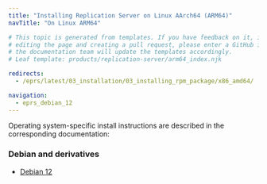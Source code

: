 ```yaml
---
title: "Installing Replication Server on Linux AArch64 (ARM64)"
navTitle: "On Linux ARM64"

# This topic is generated from templates. If you have feedback on it, instead of
# editing the page and creating a pull request, please enter a GitHub issue and
# the documentation team will update the templates accordingly.
# Leaf template: products/replication-server/arm64_index.njk

redirects:
  - /eprs/latest/03_installation/03_installing_rpm_package/x86_amd64/

navigation:
  - eprs_debian_12
---
```


Operating system-specific install instructions are described in the corresponding documentation:

### Debian and derivatives

- [Debian 12](eprs_debian_12)
